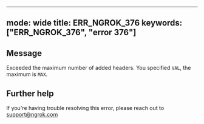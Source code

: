 
---
mode: wide
title: ERR_NGROK_376
keywords: ["ERR_NGROK_376", "error 376"]
---

## Message
Exceeded the maximum number of added headers. You specified `VAL`, the maximum is `MAX`.




## Further help
If you're having trouble resolving this error, please reach out to [support@ngrok.com](mailto:support@ngrok.com?subject=Help%20with%20ERR_NGROK_376)

